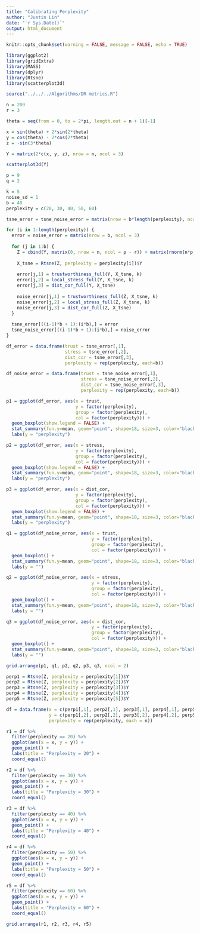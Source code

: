 ```yaml
---
title: "Calibrating Perplexity"
author: "Justin Lin"
date: "`r Sys.Date()`"
output: html_document
---
```


```r
knitr::opts_chunk$set(warning = FALSE, message = FALSE, echo = TRUE)

library(ggplot2)
library(gridExtra)
library(MASS)
library(dplyr)
library(Rtsne)
library(scatterplot3d)

source("../../../Algorithms/DR metrics.R")
```

```r
n = 200
r = 3

theta = seq(from = 0, to = 2*pi, length.out = n + 1)[-1]

x = sin(theta) + 2*sin(2*theta)
y = cos(theta) - 2*cos(2*theta)
z = -sin(3*theta)

Y = matrix(2*c(x, y, z), nrow = n, ncol = 3)

scatterplot3d(Y)
```

```r
p = 9
q = 2

k = 5
noise_sd = 1
b = 40
perplexity = c(20, 30, 40, 50, 60)

tsne_error = tsne_noise_error = matrix(nrow = b*length(perplexity), ncol = 3)

for (i in 1:length(perplexity)) {
  error = noise_error = matrix(nrow = b, ncol = 3)
  
  for (j in 1:b) {
    Z = cbind(Y, matrix(0, nrow = n, ncol = p - r)) + matrix(rnorm(n*p, sd = noise_sd), nrow = n, ncol = p)
    
    X_tsne = Rtsne(Z, perplexity = perplexity[i])$Y
    
    error[j,1] = trustworthiness_full(Y, X_tsne, k)
    error[j,2] = local_stress_full(Y, X_tsne, k)
    error[j,3] = dist_cor_full(Y, X_tsne)
    
    noise_error[j,1] = trustworthiness_full(Z, X_tsne, k)
    noise_error[j,2] = local_stress_full(Z, X_tsne, k)
    noise_error[j,3] = dist_cor_full(Z, X_tsne)
  }
  
  tsne_error[((i-1)*b + 1):(i*b),] = error
  tsne_noise_error[((i-1)*b + 1):(i*b),] = noise_error
}
```

```r
df_error = data.frame(trust = tsne_error[,1],
                      stress = tsne_error[,2],
                      dist_cor = tsne_error[,3],
                      perplexity = rep(perplexity, each=b))

df_noise_error = data.frame(trust = tsne_noise_error[,1],
                            stress = tsne_noise_error[,2],
                            dist_cor = tsne_noise_error[,3],
                            perplexity = rep(perplexity, each=b))
```

```r
p1 = ggplot(df_error, aes(x = trust, 
                          y = factor(perplexity), 
                          group = factor(perplexity), 
                          col = factor(perplexity))) + 
  geom_boxplot(show.legend = FALSE) + 
  stat_summary(fun.y=mean, geom="point", shape=18, size=3, color="black", fill="black") +
  labs(y = "perplexity")

p2 = ggplot(df_error, aes(x = stress, 
                          y = factor(perplexity), 
                          group = factor(perplexity), 
                          col = factor(perplexity))) + 
  geom_boxplot(show.legend = FALSE) + 
  stat_summary(fun.y=mean, geom="point", shape=18, size=3, color="black", fill="black") +
  labs(y = "perplexity")

p3 = ggplot(df_error, aes(x = dist_cor, 
                          y = factor(perplexity), 
                          group = factor(perplexity), 
                          col = factor(perplexity))) + 
  geom_boxplot(show.legend = FALSE) + 
  stat_summary(fun.y=mean, geom="point", shape=18, size=3, color="black", fill="black") +
  labs(y = "perplexity")

q1 = ggplot(df_noise_error, aes(x = trust, 
                                y = factor(perplexity), 
                                group = factor(perplexity), 
                                col = factor(perplexity))) + 
  geom_boxplot() + 
  stat_summary(fun.y=mean, geom="point", shape=18, size=3, color="black", fill="black") +
  labs(y = "")

q2 = ggplot(df_noise_error, aes(x = stress, 
                                y = factor(perplexity), 
                                group = factor(perplexity), 
                                col = factor(perplexity))) + 
  geom_boxplot() + 
  stat_summary(fun.y=mean, geom="point", shape=18, size=3, color="black", fill="black") +
  labs(y = "")

q3 = ggplot(df_noise_error, aes(x = dist_cor, 
                                y = factor(perplexity), 
                                group = factor(perplexity), 
                                col = factor(perplexity))) + 
  geom_boxplot() + 
  stat_summary(fun.y=mean, geom="point", shape=18, size=3, color="black", fill="black") +
  labs(y = "")

grid.arrange(p1, q1, p2, q2, p3, q3, ncol = 2)
```

```r
perp1 = Rtsne(Z, perplexity = perplexity[1])$Y
perp2 = Rtsne(Z, perplexity = perplexity[2])$Y
perp3 = Rtsne(Z, perplexity = perplexity[3])$Y
perp4 = Rtsne(Z, perplexity = perplexity[4])$Y
perp5 = Rtsne(Z, perplexity = perplexity[5])$Y

df = data.frame(x = c(perp1[,1], perp2[,1], perp3[,1], perp4[,1], perp5[,1]),
                y = c(perp1[,2], perp2[,2], perp3[,2], perp4[,2], perp5[,2]),
                perplexity = rep(perplexity, each = n))

r1 = df %>%
  filter(perplexity == 20) %>%
  ggplot(aes(x = x, y = y)) + 
  geom_point() +
  labs(title = "Perplexity = 20") +
  coord_equal()

r2 = df %>%
  filter(perplexity == 30) %>%
  ggplot(aes(x = x, y = y)) + 
  geom_point() +
  labs(title = "Perplexity = 30") +
  coord_equal()

r3 = df %>%
  filter(perplexity == 40) %>%
  ggplot(aes(x = x, y = y)) + 
  geom_point() +
  labs(title = "Perplexity = 40") +
  coord_equal()

r4 = df %>%
  filter(perplexity == 50) %>%
  ggplot(aes(x = x, y = y)) + 
  geom_point() +
  labs(title = "Perplexity = 50") +
  coord_equal()

r5 = df %>%
  filter(perplexity == 60) %>%
  ggplot(aes(x = x, y = y)) + 
  geom_point() +
  labs(title = "Perplexity = 60") +
  coord_equal()

grid.arrange(r1, r2, r3, r4, r5)
```

